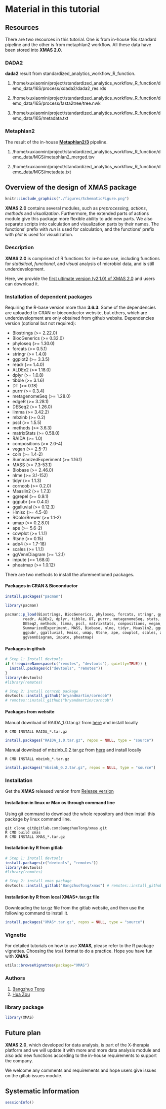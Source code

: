 # Material in this tutorial

## Resources

There are two resources in this tutorial. One is from in-house 16s standard pipeline and the other is from metaphlan2 workflow. All these data have been stored into **XMAS 2.0**.

### DADA2 

**dada2** result from standardized_analytics_workflow_R_function.

1. /home/xuxiaomin/project/standardized_analytics_workflow_R_function/demo_data/16S/process/xdada2/dada2_res.rds

2. /home/xuxiaomin/project/standardized_analytics_workflow_R_function/demo_data/16S/process/fasta2tree/tree.nwk

3. /home/xuxiaomin/project/standardized_analytics_workflow_R_function/demo_data/16S/metadata.txt

### Metaphlan2

The result of the in-house **[Metaphlan2/3](https://huttenhower.sph.harvard.edu/metaphlan2)** pipeline.

1. /home/xuxiaomin/project/standardized_analytics_workflow_R_function/demo_data/MGS/metaphlan2_merged.tsv

2. /home/xuxiaomin/project/standardized_analytics_workflow_R_function/demo_data/MGS/metadata.txt

## Overview of the design of **XMAS** package

```r
knitr::include_graphics("./figures/SchematicFigure.png")
```


**XMAS 2.0** contains several modules, such as *preprocessing*, *actions*, *methods* and *visualization*. Furthermore, the extended parts of actions module give this package more flexible ability to add new parts. We also separate scripts into calculation and visualization parts by their names. The functions' prefix with *run* is used for calculation, and the functions' prefix with *plot* is used for visualization. 

### Description

**XMAS 2.0** is comprised of R functions for in-house use, including functions for *statistical*, *functional*, and *visual* analysis of microbiol data, and is still underdevelopment.


Here, we provide the [first ultimate version (v2.1.0) of XMAS 2.0](https://gitlab.com/BangzhuoTong/xmas/-/releases) and users can download it.


### Installation of dependent packages

Requiring the R-base version more than **3.6.3**. Some of the dependencies are uploaded to CRAN or bioconductor website, but others, which are underdevelopment are only obtained from github website. Dependencies version (optional but not required):

* Biostrings  (>= 2.22.0)
* BiocGenerics (>= 0.32.0)
* phyloseq (>= 1.30.0)
* forcats (>= 0.5.1)
* stringr (>= 1.4.0)
* ggplot2 (>= 3.3.5)
* readr (>= 1.4.0)
* ALDEx2 (>= 1.18.0)
* dplyr (>= 1.0.8)
* tibble (>= 3.1.6)
* DT (>= 0.18)
* purrr (>= 0.3.4)
* metagenomeSeq (>= 1.28.0)
* edgeR (>= 3.28.1)
* DESeq2 (>= 1.26.0)
* limma (>= 3.42.2)
* mbzinb (>= 0.2)
* pscl (>= 1.5.5)
* methods (>= 3.6.3)
* matrixStats (>= 0.58.0)
* RAIDA (>= 1.0)
* compositions (>= 2.0-4)
* vegan (>= 2.5-7)
* coin (>= 1.4-2)
* SummarizedExperiment (>= 1.16.1)
* MASS (>= 7.3-53.1)
* Biobase (>= 2.46.0)
* nlme (>= 3.1-152)
* tidyr (>= 1.1.3)
* corncob (>= 0.2.0)
* Maaslin2 (>= 1.7.3)
* ggrepel (>= 0.9.1)
* ggpubr (>= 0.4.0)
* ggalluvial (>= 0.12.3)
* Hmisc (>= 4.5-0)
* RColorBrewer (>= 1.1-2)
* umap (>= 0.2.8.0)
* ape (>= 5.6-2)
* cowplot (>= 1.1.1)
* Rtsne (>= 0.15)
* ade4 (>= 1.7-18)
* scales (>= 1.1.1)
* ggVennDiagram (>= 1.2.1)
* impute (>= 1.68.0)
* pheatmap (>= 1.0.12)

There are two methods to install the aforementioned packages.

#### Packages in CRAN & Bioconductor
```R
install.packages("pacman")

library(pacman)

pacman::p_load(Biostrings, BiocGenerics, phyloseq, forcats, stringr, ggplot2, 
        readr, ALDEx2, dplyr, tibble, DT, purrr, metagenomeSeq, stats, edgeR, 
        DESeq2, methods, limma, pscl, matrixStats, compositions, vegan, coin,
        SummarizedExperiment, MASS, Biobase, nlme, tidyr, Maaslin2, ggrepel,
        ggpubr, ggalluvial, Hmisc, umap, Rtsne, ape, cowplot, scales, ade4,
        ggVennDiagram, impute, pheatmap)
```

#### Packages in github
```R
# Step 1: Install devtools
if (!requireNamespace(c("remotes", "devtools"), quietly=TRUE)) {
  install.packages(c("devtools", "remotes"))
}
library(devtools)
#library(remotes)

# Step 2: install corncob package
devtools::install_github("bryandmartin/corncob")
# remotes::install_github("bryandmartin/corncob")
```

#### Packages from website

Manual download of RAIDA_1.0.tar.gz from [here](http://cals.arizona.edu/~anling/software/RAIDA_1.0.tar.gz) and install locally 
```shell
R CMD INSTALL RAIDA_*.tar.gz

```
```R
install.packages("RAIDA_1.0.tar.gz", repos = NULL, type = "source")
```

Manual download of mbzinb_0.2.tar.gz from [here](https://github.com/jchen1981/MicrobiomeDDA/blob/master/mbzinb_0.2.tar.gz) and install locally 
```shell
R CMD INSTALL mbzinb_*.tar.gz

```
```R
install.packages("mbzinb_0.2.tar.gz", repos = NULL, type = "source")
```


### Installation

Get the **XMAS** released version from [Release version](https://gitlab.com/BangzhuoTong/xmas/-/releases)

#### Installation in linux or Mac os through command line

Using git command to download the whole repository and then install this package by linux command line.

```shell
git clone git@gitlab.com:BangzhuoTong/xmas.git
R CMD build xmas
R CMD INSTALL XMAS_*.tar.gz
```

#### Installation by R from gitlab 
```R
# Step 1: Install devtools
install.packages(c("devtools", "remotes"))
library(devtools)
#library(remotes)

# Step 2: install xmas package
devtools::install_gitlab("BangzhuoTong/xmas") # remotes::install_github("BangzhuoTong/xmas")
```

#### Installation by R from local XMAS*.tar.gz file

Downloading the tar.gz file from the gitlab website, and then use the following command to install it.

```R
install.packages("XMAS*.tar.gz", repos = NULL, type = "source")
```


### Vignette

For detailed tutorials on how to use **XMAS**, please refer to the R package vignettes. Choosing the `html` format to do a practice. Hope you have fun with **XMAS**.

```R
utils::browseVignettes(package="XMAS")
```

### Authors

1. [Bangzhuo Tong](tongbangzhuo@xbiome.com)
2. [Hua Zou](zouhua@xbiome.com)


### library package
```R
library(XMAS)
```

## Future plan

**XMAS 2.0**, which developed for data analysis, is part of the X-therapia platform and we will update it with more and more data analysis module and also add new functions according to the in-house requirements to support the company.

We welcome any comments and requirements and hope users give issues on the gitlab issues module.


## Systematic Information
```r
sessionInfo()
```
